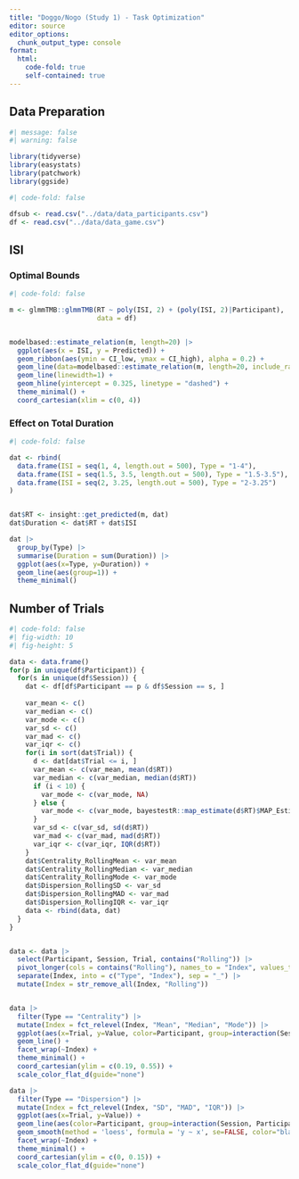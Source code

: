 ```yaml
---
title: "Doggo/Nogo (Study 1) - Task Optimization"
editor: source
editor_options: 
  chunk_output_type: console
format:
  html:
    code-fold: true
    self-contained: true
---
```


## Data Preparation

```r
#| message: false
#| warning: false

library(tidyverse)
library(easystats)
library(patchwork)
library(ggside)
```


```r
#| code-fold: false

dfsub <- read.csv("../data/data_participants.csv") 
df <- read.csv("../data/data_game.csv") 
```

## ISI

### Optimal Bounds

```r
#| code-fold: false

m <- glmmTMB::glmmTMB(RT ~ poly(ISI, 2) + (poly(ISI, 2)|Participant), 
                      data = df)


modelbased::estimate_relation(m, length=20) |> 
  ggplot(aes(x = ISI, y = Predicted)) +
  geom_ribbon(aes(ymin = CI_low, ymax = CI_high), alpha = 0.2) +
  geom_line(data=modelbased::estimate_relation(m, length=20, include_random=TRUE), aes(color=Participant)) +
  geom_line(linewidth=1) +
  geom_hline(yintercept = 0.325, linetype = "dashed") +
  theme_minimal() +
  coord_cartesian(xlim = c(0, 4)) 
```

### Effect on Total Duration

```r
#| code-fold: false

dat <- rbind(
  data.frame(ISI = seq(1, 4, length.out = 500), Type = "1-4"),
  data.frame(ISI = seq(1.5, 3.5, length.out = 500), Type = "1.5-3.5"),
  data.frame(ISI = seq(2, 3.25, length.out = 500), Type = "2-3.25")
)


dat$RT <- insight::get_predicted(m, dat) 
dat$Duration <- dat$RT + dat$ISI

dat |> 
  group_by(Type) |>
  summarise(Duration = sum(Duration)) |> 
  ggplot(aes(x=Type, y=Duration)) +
  geom_line(aes(group=1)) +
  theme_minimal()
```


## Number of Trials

```r
#| code-fold: false
#| fig-width: 10
#| fig-height: 5

data <- data.frame()
for(p in unique(df$Participant)) {
  for(s in unique(df$Session)) {
    dat <- df[df$Participant == p & df$Session == s, ]
    
    var_mean <- c()
    var_median <- c()
    var_mode <- c()
    var_sd <- c()
    var_mad <- c()
    var_iqr <- c()
    for(i in sort(dat$Trial)) {
      d <- dat[dat$Trial <= i, ]
      var_mean <- c(var_mean, mean(d$RT))
      var_median <- c(var_median, median(d$RT))
      if (i < 10) {
        var_mode <- c(var_mode, NA)
      } else {
        var_mode <- c(var_mode, bayestestR::map_estimate(d$RT)$MAP_Estimate)
      }
      var_sd <- c(var_sd, sd(d$RT))
      var_mad <- c(var_mad, mad(d$RT))
      var_iqr <- c(var_iqr, IQR(d$RT))
    }
    dat$Centrality_RollingMean <- var_mean
    dat$Centrality_RollingMedian <- var_median
    dat$Centrality_RollingMode <- var_mode
    dat$Dispersion_RollingSD <- var_sd
    dat$Dispersion_RollingMAD <- var_mad
    dat$Dispersion_RollingIQR <- var_iqr
    data <- rbind(data, dat)
  }
}


data <- data |> 
  select(Participant, Session, Trial, contains("Rolling")) |>
  pivot_longer(cols = contains("Rolling"), names_to = "Index", values_to = "Value") |>
  separate(Index, into = c("Type", "Index"), sep = "_") |> 
  mutate(Index = str_remove_all(Index, "Rolling"))


data |>
  filter(Type == "Centrality") |>
  mutate(Index = fct_relevel(Index, "Mean", "Median", "Mode")) |>
  ggplot(aes(x=Trial, y=Value, color=Participant, group=interaction(Session, Participant))) +
  geom_line() +
  facet_wrap(~Index) +
  theme_minimal() +
  coord_cartesian(ylim = c(0.19, 0.55)) +
  scale_color_flat_d(guide="none")

data |>
  filter(Type == "Dispersion") |>
  mutate(Index = fct_relevel(Index, "SD", "MAD", "IQR")) |>
  ggplot(aes(x=Trial, y=Value)) +
  geom_line(aes(color=Participant, group=interaction(Session, Participant))) +
  geom_smooth(method = 'loess', formula = 'y ~ x', se=FALSE, color="black", linewidth=1) +
  facet_wrap(~Index) +
  theme_minimal() +
  coord_cartesian(ylim = c(0, 0.15)) +
  scale_color_flat_d(guide="none")
```
